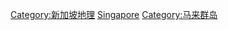 {{Commonscat|Islands of Singapore}}

[[Category:新加坡地理|Category:新加坡地理]]
[[Category:亚洲各国岛屿|Singapore]]
[[Category:马来群岛|Category:马来群岛]]